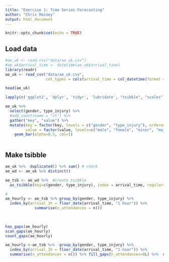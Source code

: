 ```yaml
---
title: "Exercise 1: Time Series Forecasting"
author: "Chris Mainey"
output: html_document
---
```


```r
knitr::opts_chunk$set(echo = TRUE)
```


## Load data

```r
#ae_uk <- read.csv("data/ae_uk.csv")
#ae_uk$arrival_time <- datetime(ae_uk$arrival_time)
library(readr)
ae_uk <- read_csv("data/ae_uk.csv", 
                  col_types = cols(arrival_time = col_datetime(format = "%d/%m/%Y %H:%M")))

head(ae_uk)
```



```r
lapply(c('ggplot2', 'dplyr', 'tidyr', 'lubridate', "tsibble", "scales"),require, character.only=TRUE)

```

```r
ae_uk %>% 
  select(gender, type_injury) %>% 
  #add_count(name = "ct") %>% 
  gather("key", "value") %>% 
  mutate(key = factor(key, levels = c("gender", "type_injury"), ordered = TRUE),
         value = factor(value, levels=c("male", "female", "minor", "major"), ordered = TRUE)) %>%   ggplot(aes(x=value, fill=key))+
    geom_bar(alpha=0.5, col=1)
    

```


## Make tsibble

```r

ae_uk %>%  duplicated() %>% sum() # check
ae_wd <- ae_uk %>% distinct()

ae_tsb <- ae_wd %>%  #create tsibble
  as_tsibble(key=c(gender, type_injury), index = arrival_time, regular=FALSE)

# 
ae_hourly <- ae_tsb %>% group_by(gender, type_injury) %>% 
  index_by(arrival_1h = floor_date(arrival_time, "1 hour")) %>% 
             summarise(n_attendances = n())

           
           
has_gaps(ae_hourly)
scan_gaps(ae_hourly)
count_gaps(ae_hourly)

ae_hourly <-ae_tsb %>%  group_by(gender, type_injury) %>% 
  index_by(arrival_1h = floor_date(arrival_time, "1 hour")) %>% 
  summarise(n_attendances = n()) %>% fill_gaps(n_attendances=0L) %>%  ungroup()

```
  